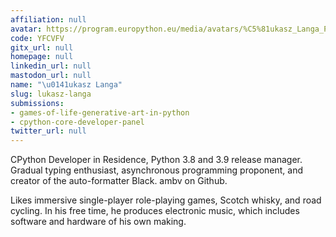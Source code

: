 ```yaml
---
affiliation: null
avatar: https://program.europython.eu/media/avatars/%C5%81ukasz_Langa_Portret_2021.10_Prawy_profil_VNI4Aj1.jpeg
code: YFCVFV
gitx_url: null
homepage: null
linkedin_url: null
mastodon_url: null
name: "\u0141ukasz Langa"
slug: lukasz-langa
submissions:
- games-of-life-generative-art-in-python
- cpython-core-developer-panel
twitter_url: null
---
```


CPython Developer in Residence, Python 3.8 and 3.9 release manager. Gradual typing enthusiast, asynchronous programming proponent, and creator of the auto-formatter Black. ambv on Github.

Likes immersive single-player role-playing games, Scotch whisky, and road cycling. In his free time, he produces electronic music, which includes software and hardware of his own making.